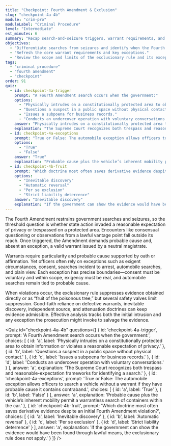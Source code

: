 ```yaml
---
title: "Checkpoint: Fourth Amendment & Exclusion"
slug: "checkpoint-4a-4b"
module: "crim-pro"
moduleLabel: "Criminal Procedure"
level: "Intermediate"
est_minutes: 6
summary: "Recap search-and-seizure triggers, warrant requirements, and the exclusionary rule before tackling advanced applications."
objectives:
  - "Differentiate searches from seizures and identify when the Fourth Amendment applies."
  - "Refresh the core warrant requirements and key exceptions."
  - "Review the scope and limits of the exclusionary rule and its exceptions."
tags:
  - "criminal procedure"
  - "fourth amendment"
  - "checkpoint"
order: 91
quiz:
  - id: checkpoint-4a-trigger
    prompt: "A Fourth Amendment search occurs when the government:"
    options:
      - "Physically intrudes on a constitutionally protected area to obtain information or violates a reasonable expectation of privacy."
      - "Questions a suspect in a public space without physical contact."
      - "Issues a subpoena for business records."
      - "Conducts an undercover operation with voluntary conversations."
    answer: "Physically intrudes on a constitutionally protected area to obtain information or violates a reasonable expectation of privacy."
    explanation: "The Supreme Court recognizes both trespass and reasonable-expectation frameworks for identifying a search."
  - id: checkpoint-4a-exceptions
    prompt: "True or False: The automobile exception allows officers to search a vehicle without a warrant if they have probable cause it contains contraband."
    options:
      - "True"
      - "False"
    answer: "True"
    explanation: "Probable cause plus the vehicle’s inherent mobility permit a warrantless search of containers within the car."
  - id: checkpoint-4b-fruit
    prompt: "Which doctrine most often saves derivative evidence despite an initial Fourth Amendment violation?"
    options:
      - "Inevitable discovery"
      - "Automatic reversal"
      - "Per se exclusion"
      - "Strict liability deterrence"
    answer: "Inevitable discovery"
    explanation: "If the government can show the evidence would have been found through lawful means, the exclusionary rule does not apply."
---
```


The Fourth Amendment restrains government searches and seizures, so the threshold question is whether state action invaded a reasonable expectation of privacy or trespassed on a protected area. Encounters like consensual questioning or observations from a lawful vantage point fall outside its reach. Once triggered, the Amendment demands probable cause and, absent an exception, a valid warrant issued by a neutral magistrate.

Warrants require particularity and probable cause supported by oath or affirmation. Yet officers often rely on exceptions such as exigent circumstances, consent, searches incident to arrest, automobile searches, and plain view. Each exception has precise boundaries—consent must be voluntary and within scope, exigency must be real, and automobile searches remain tied to probable cause.

When violations occur, the exclusionary rule suppresses evidence obtained directly or as “fruit of the poisonous tree,” but several safety valves limit suppression. Good-faith reliance on defective warrants, inevitable discovery, independent source, and attenuation doctrines can keep evidence admissible. Effective analysis tracks both the initial intrusion and any exception the prosecution might invoke to salvage the evidence.

<Quiz id="checkpoint-4a-4b" questions={[
  {
    id: 'checkpoint-4a-trigger',
    prompt: 'A Fourth Amendment search occurs when the government:',
    choices: [
      { id: 'a', label: 'Physically intrudes on a constitutionally protected area to obtain information or violates a reasonable expectation of privacy.' },
      { id: 'b', label: 'Questions a suspect in a public space without physical contact.' },
      { id: 'c', label: 'Issues a subpoena for business records.' },
      { id: 'd', label: 'Conducts an undercover operation with voluntary conversations.' }
    ],
    answer: 'a',
    explanation:
      'The Supreme Court recognizes both trespass and reasonable-expectation frameworks for identifying a search.'
  },
  {
    id: 'checkpoint-4a-exceptions',
    prompt: 'True or False: The automobile exception allows officers to search a vehicle without a warrant if they have probable cause it contains contraband.',
    choices: [
      { id: 'a', label: 'True' },
      { id: 'b', label: 'False' }
    ],
    answer: 'a',
    explanation:
      'Probable cause plus the vehicle’s inherent mobility permit a warrantless search of containers within the car.'
  },
  {
    id: 'checkpoint-4b-fruit',
    prompt: 'Which doctrine most often saves derivative evidence despite an initial Fourth Amendment violation?',
    choices: [
      { id: 'a', label: 'Inevitable discovery' },
      { id: 'b', label: 'Automatic reversal' },
      { id: 'c', label: 'Per se exclusion' },
      { id: 'd', label: 'Strict liability deterrence' }
    ],
    answer: 'a',
    explanation:
      'If the government can show the evidence would have been found through lawful means, the exclusionary rule does not apply.'
  }
]} />
